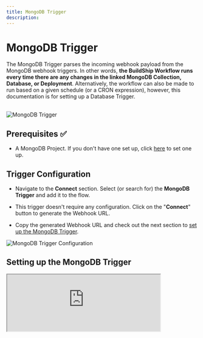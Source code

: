 ```yaml
---
title: MongoDB Trigger
description:
---
```



# MongoDB Trigger

The MongoDB Trigger parses the incoming webhook payload from the MongoDB webhook triggers. In other words, **the
BuildShip Workflow runs every time there are any changes in the linked MongoDB Collection, Database, or Deployment**.
Alternatively, the workflow can also be made to run based on a given schedule (or a CRON expression), however, this
documentation is for setting up a Database Trigger.

<br />
<Image src={mongo1} alt='MongoDB Trigger' width={1200} />

## Prerequisites ✅

- A MongoDB Project. If you don't have one set up, click [here](https://www.mongodb.com) to set one up.

## Trigger Configuration

- Navigate to the **Connect** section. Select (or search for) the **MongoDB Trigger** and add it to the flow.

- This trigger doesn't require any configuration. Click on the "**Connect**" button to generate the Webhook URL.

- Copy the generated Webhook URL and check out the next section to [set up the MongoDB Trigger](#setting-up-the-mongodb-trigger).

<Image src={mongoConfiguration} alt='MongoDB Trigger Configuration' width={1200} />

## Setting up the MongoDB Trigger

<iframe
  className='aspect-video w-full'
  src='https://www.youtube.com/embed/61zaETJ-0EY'
  allow='accelerometer; autoplay; clipboard-write; encrypted-media; gyroscope; picture-in-picture'
  allowFullScreen
  width='80%'
/>

- Navigate to your MongoDB Dashboard and navigate to the "**Triggers**" section.

- Pick your desired type of trigger from **Database** - which will listen to changes to your database, or
  **Scheduled** - which will trigger the event at the chosen schedule. For this example, we will be setting up a
  **Database Trigger**.

- Follow the instructions and set up your source details.

- Under the Function section, select "**Function**" as the Event Type.

- Inside the Function script editor, paste the following script. Copy the **Webhook URL** from the **MongoDB Trigger in
  your BuildShip** workflow, and paste it on `line 5`:

```javascript {5} showLineNumbers
import axios from 'axios';
import crypto from 'crypto';

exports = async function (changeEvent) {
  const webhookUrl = ''; // Add your webhook URL here
  const triggerId = webhookUrl.split('/').pop();

  try {
    const signature = generateSignature(changeEvent, triggerId);

    const res = await axios.post(webhookUrl, changeEvent, {
      headers: {
        'X-Webhook-Signature': signature,
      },
    });
    console.log(JSON.stringify(changeEvent));
    return true;
  } catch (error) {
    console.error('Error sending webhook:', error);
    return false;
  }
};

function generateSignature(data, secret) {
  const hmac = crypto.createHmac('sha256', secret);
  hmac.update(JSON.stringify(data));
  return hmac.digest('hex');
}
```

- Click on the "**Add Dependency**" button and add `axios`, then hit "**Add**". This will install the dependency for the
  function execution. Similarly, add a dependency for the `crypto` package.

- Once this is done, click on the "**▶︎ Run**" button at the bottom. If set up correctly and your BuildShip workflow is shipped, this should return `true` as the output on the console.


<Image src={mongo2} alt='MongoDB Trigger' width={1200} />

<Callout>
  The code snippet uses the `axios` library to send the POST request to the webhook URL, and the `crypto` library to
  generate a signature for the webhook payload. The signature is included in the request headers to **ensure the
  authenticity of the request**.
</Callout>

## Troubleshooting

If you encounter any issues while setting up the MongoDB Trigger, here are some common troubleshooting tips:

- **Double-check the Webhook URL:** Ensure that you've copied the correct Webhook URL from BuildShip and pasted it into
  the MongoDB Function script.

- **Verify dependencies:** Make sure you've added the required `axios` and `crypto` dependencies to the MongoDB
  Function.

- **Review the logs:** Check the MongoDB Function logs for any error messages or helpful information that can assist in
  troubleshooting.

## Input / Output Mapping and Get Data

You can map your MongoDB Trigger payload for the subscribed events to be passed as inputs to your workflow. MongoDB sends a different structure of payload for different events.

You can also use the `Get Data` button to fetch the latest data from the MongoDB API for the selected event type. To use this feature, we just need to trigger the specified event, for example: update an existing entry in your MongoDB Collection to trigger the `update` event.

This trigger does not have any output mapping as it is an event-based trigger.

[Learn more](/triggers#workflow-inputs-schema-set-up) about how to map the workflow inputs and use the Get Data feature.